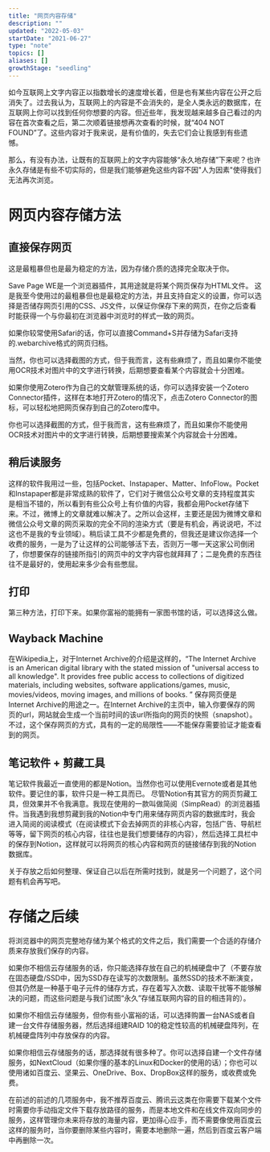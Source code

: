 ```yaml
---
title: "网页内容存储"
description: ""
updated: "2022-05-03"
startDate: "2021-06-27"
type: "note"
topics: []
aliases: []
growthStage: "seedling"
---
```


如今互联网上文字内容正以指数增长的速度增长着，但是也有某些内容在公开之后消失了。过去我认为，互联网上的内容是不会消失的，是全人类永远的数据库，在互联网上你可以找到任何你想要的内容。但近些年，我发现越来越多自己看过的内容在首次查看之后，第二次顺着链接想再次查看的时候，就“404 NOT FOUND”了。这些内容对于我来说，是有价值的，失去它们会让我感到有些遗憾。

那么，有没有办法，让既有的互联网上的文字内容能够“永久地存储”下来呢？<Footnote idName={1}>也许永久存储是有些不切实际的，但是我们能够避免这些内容不因"人为因素"使得我们无法再次浏览。</Footnote>

# 网页内容存储方法

## 直接保存网页

这是最粗暴但也是最为稳定的方法，因为存储介质的选择完全取决于你。

Save Page WE是一个浏览器插件，其用途就是将某个网页保存为HTML文件。 这是我至今使用过的最粗暴但也是最稳定的方法，并且支持自定义的设置，你可以选择是否储存网页引用的CSS、JS文件，以保证你保存下来的网页，在你之后查看时能获得一个与你最初在浏览器中浏览时的样式一致的网页。

如果你较常使用Safari的话，你可以直接Command+S并存储为Safari支持的.webarchive格式的网页归档。

当然，你也可以选择截图的方式，但于我而言，这有些麻烦了，而且如果你不能使用OCR技术对图片中的文字进行转换，后期想要查看某个内容就会十分困难。

如果你使用Zotero作为自己的文献管理系统的话，你可以选择安装一个Zotero Connector插件，这样在本地打开Zotero的情况下，点击Zotero Connector的图标，可以轻松地把网页保存到自己的Zotero库中。

你也可以选择截图的方式，但于我而言，这有些麻烦了，而且如果你不能使用OCR技术对图片中的文字进行转换，后期想要搜索某个内容就会十分困难。

## 稍后读服务

这样的软件我用过一些，包括Pocket、Instapaper、Matter、InfoFlow。Pocket和Instapaper都是非常成熟的软件了，它们对于微信公众号文章的支持程度其实是相当不错的，所以看到有些公众号上有价值的内容，我都会用Pocket存储下来。不过，微博上的文章就难以解决了。之所以会这样，主要还是因为微博文章和微信公众号文章的网页采取的完全不同的渲染方式（要是有机会，再说说吧，不过这也不是我的专业领域）。稍后读工具不少都是免费的，但我还是建议你选择一个收费的服务，一是为了让这样的公司能够活下去，否则万一哪一天这家公司倒闭了，你想要保存的链接所指引的网页中的文字内容也就拜拜了；二是免费的东西往往不是最好的，使用起来多少会有些憋屈。

## 打印

第三种方法，打印下来。如果你富裕的能拥有一家图书馆的话，可以选择这么做。

## Wayback Machine

在Wikipedia上，对于Internet Archive的介绍是这样的，“The Internet Archive is an American digital library with the stated mission of "universal access to all knowledge". It provides free public access to collections of digitized materials, including websites, software applications/games, music, movies/videos, moving images, and millions of books. ” 保存网页便是Internet Archive的用途之一。在Internet Archive的主页中，输入你要保存的网页的url，网站就会生成一个当前时间的该url所指向的网页的快照（snapshot）。 不过，这个保存网页的方式，具有的一定的局限性——不能保存需要验证才能查看到的网页。

## 笔记软件 + 剪藏工具

笔记软件我最近一直使用的都是Notion。当然你也可以使用Evernote或者是其他软件。要记住的事，软件只是一种工具而已。 尽管Notion有其官方的网页剪藏工具，但效果并不令我满意。我现在使用的一款叫做简阅（SimpRead）的浏览器插件。当我遇到我想剪藏到我的Notion中专门用来储存网页内容的数据库时，我会进入简阅的阅读模式（在阅读模式下会去掉网页的非核心内容，包括广告、导航栏等等，留下网页的核心内容，往往也是我们想要储存的内容），然后选择工具栏中的保存到Notion，这样就可以将网页的核心内容和网页的链接储存到我的Notion数据库。

关于存放之后如何整理、保证自己以后在所需时找到，就是另一个问题了，这个问题有机会再写吧。

# 存储之后续

将浏览器中的网页完整地存储为某个格式的文件之后，我们需要一个合适的存储介质来存放我们保存的内容。

如果你不相信云存储服务的话，你只能选择存放在自己的机械硬盘中了（不要存放在固态硬盘/SSD中，因为SSD存在读写的次数限制。虽然SSD的技术不断演变，但其仍然是一种基于电子元件的储存方式，存在着写入次数、读取干扰等不能够解决的问题，而这些问题是与我们试图“永久”存储互联网内容的目的相违背的）。

如果你不相信云存储服务，但你有些小富裕的话，可以选择购置一台NAS或者自建一台文件存储服务器，然后选择组建RAID 10的稳定性较高的机械硬盘阵列，在机械硬盘阵列中存放保存的内容。 

如果你相信云存储服务的话，那选择就有很多种了。你可以选择自建一个文件存储服务，如NextCloud（如果你懂的基本的Linux和Docker的使用的话）；你也可以使用诸如百度云、坚果云、OneDrive、Box、DropBox这样的服务，或收费或免费。

在前述的前述的几项服务中，我不推荐百度云、腾讯云这类在你需要下载某个文件时需要你手动指定文件下载存放路径的服务，而是本地文件和在线文件双向同步的服务，这样管理你未来将存放的海量内容，更加得心应手，而不需要像使用百度云这样的服务时，当你要删除某些内容时，需要本地删除一遍，然后到百度云客户端中再删除一次。 